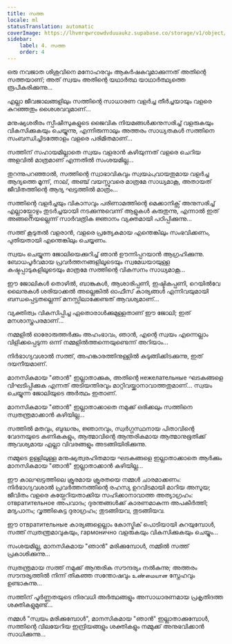 ```yaml
---
title: സത്ത
locale: ml
statusTranslation: automatic
coverImage: https://lhvmrqwrcowdvduuaukz.supabase.co/storage/v1/object/public/strapi-uploads/small_cover-tratado-de-psicologia-revolucionaria.webp-5e15e1cec4e0ebebcde5d7fc7565d8fd.webp
sidebar:
    label: 4. സത്ത
    order: 4
---
```

ഒരു നവജാത ശിശുവിനെ മനോഹരവും ആകർഷകവുമാക്കുന്നത് അതിന്റെ സത്തയാണ്; അത് സ്വയം അതിന്റെ യഥാർത്ഥ യാഥാർത്ഥ്യത്തെ രൂപീകരിക്കുന്നു...

എല്ലാ ജീവജാലങ്ങളിലും സത്തിന്റെ സാധാരണ വളർച്ച തീർച്ചയായും വളരെ കുറഞ്ഞതും ശൈശവവുമാണ്...

മനുഷ്യശരീരം സ്പീഷീസുകളുടെ ജൈവിക നിയമങ്ങൾക്കനുസരിച്ച് വളരുകയും വികസിക്കുകയും ചെയ്യുന്നു, എന്നിരുന്നാലും അത്തരം സാധ്യതകൾ സത്തിനെ സംബന്ധിച്ചിടത്തോളം വളരെ പരിമിതമാണ്...

സത്തിന് സഹായമില്ലാതെ സ്വയം വളരാൻ കഴിയുന്നത് വളരെ ചെറിയ അളവിൽ മാത്രമാണ് എന്നതിൽ സംശയമില്ല...

തുറന്നുപറഞ്ഞാൽ, സത്തിന്റെ സ്വാഭാവികവും സ്വയம்புവായതുമായ വളർച്ച ആദ്യത്തെ മൂന്ന്, നാല്, അഞ്ച് വയസ്സുവരെ മാത്രമേ സാധ്യമാകൂ, അതായത് ജീവിതത്തിന്റെ ആദ്യ ഘട്ടത്തിൽ മാത്രം...

സത്തിന്റെ വളർച്ചയും വികാസവും പരിണാമത്തിന്റെ മെക്കാനിക്സ് അനുസരിച്ച് എല്ലായ്പ്പോഴും തുടർച്ചയായി നടക്കുന്നുവെന്ന് ആളുകൾ കരുതുന്നു, എന്നാൽ ഇത് അങ്ങനെയല്ലെന്ന് സാർവത്രിക ജ്ഞാനം വ്യക്തമായി പഠിപ്പിക്കുന്നു...

സത്ത് കൂടുതൽ വളരാൻ, വളരെ പ്രത്യേകമായ എന്തെങ്കിലും സംഭവിക്കണം, പുതിയതായി എന്തെങ്കിലും ചെയ്യണം.

സ്വയം ചെയ്യുന്ന ജോലിയെക്കുറിച്ച് ഞാൻ ഊന്നിപ്പറയാൻ ആഗ്രഹിക്കുന്നു. ബോധപൂർവമായ പ്രവർത്തനങ്ങളിലൂടെയും സ്വമേധയായുള്ള കഷ്ടപ്പാടുകളിലൂടെയും മാത്രമേ സത്തിന്റെ വികസനം സാധ്യമാകൂ...

ഈ ജോലികൾ തൊഴിൽ, ബാങ്കുകൾ, ആശാരിപ്പണി, ഇഷ്ടികപ്പണി, റെയിൽ‌വേ ലൈനുകൾ ശരിയാക്കൽ അല്ലെങ്കിൽ ഓഫീസ് കാര്യങ്ങൾ എന്നിവയുമായി ബന്ധപ്പെട്ടതല്ലെന്ന് മനസ്സിലാക്കേണ്ടത് ആവശ്യമാണ്...

വ്യക്തിത്വം വികസിപ്പിച്ച ഏതൊരാൾക്കുമുള്ളതാണ് ഈ ജോലി; ഇത് മനശാസ്ത്രപരമാണ്...

നമ്മളിൽ ഓരോരുത്തർക്കും അഹംഭാവം, ഞാൻ, എന്റെ സ്വയം എന്നെല്ലാം വിളിക്കപ്പെടുന്ന ഒന്ന് നമ്മളിൽത്തന്നെയുണ്ടെന്ന് അറിയാം...

നിർഭാഗ്യവശാൽ സത്ത്, അഹങ്കാരത്തിനുള്ളിൽ കുടുങ്ങിക്കിടക്കുന്നു, ഇത് ദയനീയമാണ്.

മാനസികമായ "ഞാൻ" ഇല്ലാതാക്കുക, അതിന്റെ нежелательные ഘടകങ്ങളെ വിഘടിപ്പിക്കുക എന്നത് അടിയന്തിരവും മാറ്റിവയ്ക്കാനാവാത്തതുമാണ്... സ്വയം ചെയ്യുന്ന ജോലിയുടെ അർത്ഥം ഇതാണ്.

മാനസികമായ "ഞാൻ" ഇല്ലാതാക്കാതെ നമുക്ക് ഒരിക്കലും സത്തിനെ സ്വതന്ത്രമാക്കാൻ കഴിയില്ല...

സത്തിൽ മതവും, ബുദ്ധനും, ജ്ഞാനവും, സ്വർഗ്ഗസ്ഥനായ പിതാവിന്റെ വേദനയുടെ കണികകളും, ആത്മാവിന്റെ ആന്തരികമായ ആത്മാനുഭൂതിക്ക് ആവശ്യമായ എല്ലാ വിവരങ്ങളും അടങ്ങിയിരിക്കുന്നു.

നമ്മുടെ ഉള്ളിലുള്ള മനുഷ്യത്വരഹിതമായ ഘടകങ്ങളെ ഇല്ലാതാക്കാതെ ആർക്കും മാനസികമായ "ഞാൻ" ഇല്ലാതാക്കാൻ കഴിയില്ല...

ഈ കാലഘട്ടത്തിലെ ക്രൂരമായ ക്രൂരതയെ നമ്മൾ ചാരമാക്കണം: നിർഭാഗ്യവശാൽ പ്രവർത്തനത്തിന്റെ രഹസ്യ ഉറവിടമായി മാറിയ അസൂയ; ജീവിതം വളരെ കയ്പേറിയതാക്കിയ സഹിക്കാനാവാത്ത അത്യാഗ്രഹം: отвратительное അപവാദം; ദുരന്തങ്ങൾക്ക് കാരണമാകുന്ന അപകീർത്തി; മദ്യപാനം; വൃത്തികെട്ട ദുരാഗ്രഹം; തുടങ്ങിയവ, തുടങ്ങിയവ.

ഈ отвратительные കാര്യങ്ങളെല്ലാം കോസ്മിക് പൊടിയായി കുറയുമ്പോൾ, സത്ത് സ്വതന്ത്രമാവുകയും, гармонично വളരുകയും വികസിക്കുകയും ചെയ്യും...

സംശയമില്ല, മാനസികമായ "ഞാൻ" മരിക്കുമ്പോൾ, നമ്മിൽ സത്ത് പ്രകാശിക്കുന്നു...

സ്വതന്ത്രമായ സത്ത് നമുക്ക് ആന്തരിക സൗന്ദര്യം നൽകുന്നു; അത്തരം സൗന്ദര്യത്തിൽ നിന്ന് തികഞ്ഞ സന്തോഷവും உண்மையான സ്നേഹവും ഉണ്ടാകുന്നു...

സത്തിന് പൂർണ്ണതയുടെ നിരവധി അർത്ഥങ്ങളും അസാധാരണമായ പ്രകൃതിദത്ത ശക്തികളുമുണ്ട്...

നമ്മൾ "സ്വയം മരിക്കുമ്പോൾ", മാനസികമായ "ഞാൻ" ഇല്ലാതാക്കുമ്പോൾ, സത്തിന്റെ വിലയേറിയ ഇന്ദ്രിയങ്ങളും ശക്തികളും നമ്മുക്ക് അനുഭവിക്കാൻ സാധിക്കുന്നു...
